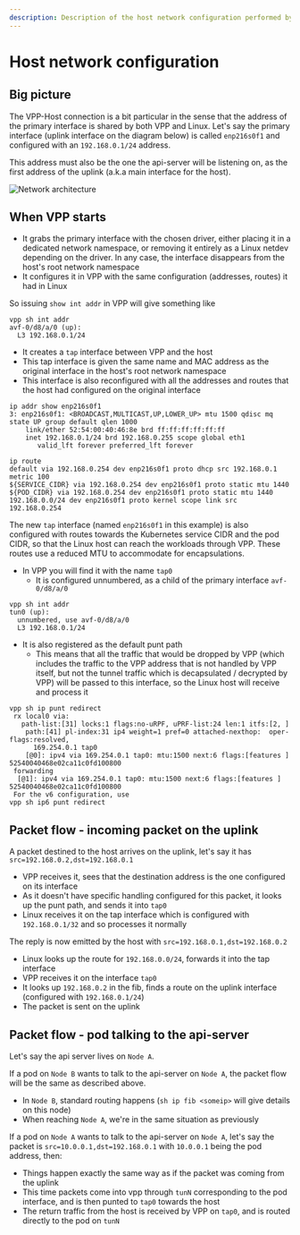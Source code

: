 ```yaml
---
description: Description of the host network configuration performed by VPP.
---
```


# Host network configuration

## Big picture

The VPP-Host connection is a bit particular in the sense that the address of the primary interface is shared by both VPP and Linux.
Let's say the primary interface (uplink interface on the diagram below) is called `enp216s0f1` and configured with an `192.168.0.1/24` address.

This address must also be the one the api-server will be listening on, as the first address of the uplink (a.k.a main interface for the host).

![Network architecture](/img/calico/vpp-host-net.svg)

## When VPP starts

- It grabs the primary interface with the chosen driver, either placing it in a dedicated network namespace, or removing it entirely as a Linux netdev depending on the driver. In any case, the interface disappears from the host's root network namespace
- It configures it in VPP with the same configuration (addresses, routes) it had in Linux

So issuing `show int addr` in VPP will give something like

```
vpp sh int addr
avf-0/d8/a/0 (up):
  L3 192.168.0.1/24
```

- It creates a `tap` interface between VPP and the host
- This tap interface is given the same name and MAC address as the original interface in the host's root network namespace
- This interface is also reconfigured with all the addresses and routes that the host had configured on the original interface

```batch
ip addr show enp216s0f1
3: enp216s0f1: <BROADCAST,MULTICAST,UP,LOWER_UP> mtu 1500 qdisc mq state UP group default qlen 1000
    link/ether 52:54:00:40:46:8e brd ff:ff:ff:ff:ff:ff
    inet 192.168.0.1/24 brd 192.168.0.255 scope global eth1
       valid_lft forever preferred_lft forever

ip route
default via 192.168.0.254 dev enp216s0f1 proto dhcp src 192.168.0.1 metric 100
${SERVICE_CIDR} via 192.168.0.254 dev enp216s0f1 proto static mtu 1440
${POD_CIDR} via 192.168.0.254 dev enp216s0f1 proto static mtu 1440
192.168.0.0/24 dev enp216s0f1 proto kernel scope link src 192.168.0.254
```

The new `tap` interface (named `enp216s0f1` in this example) is also configured with routes towards the Kubernetes service CIDR and the pod CIDR, so that the Linux host can reach the workloads through VPP. These routes use a reduced MTU to accommodate for encapsulations.

- In VPP you will find it with the name `tap0`
  - It is configured unnumbered, as a child of the primary interface `avf-0/d8/a/0`

```
vpp sh int addr
tun0 (up):
  unnumbered, use avf-0/d8/a/0
  L3 192.168.0.1/24
```

- It is also registered as the default punt path
  - This means that all the traffic that would be dropped by VPP (which includes the traffic to the VPP address that is not handled by VPP itself, but not the tunnel traffic which is decapsulated / decrypted by VPP) will be passed to this interface, so the Linux host will receive and process it

```
vpp sh ip punt redirect
 rx local0 via:
   path-list:[31] locks:1 flags:no-uRPF, uPRF-list:24 len:1 itfs:[2, ]
    path:[41] pl-index:31 ip4 weight=1 pref=0 attached-nexthop:  oper-flags:resolved,
      169.254.0.1 tap0
    [@0]: ipv4 via 169.254.0.1 tap0: mtu:1500 next:6 flags:[features ] 52540040468e02ca11c0fd100800
 forwarding
  [@1]: ipv4 via 169.254.0.1 tap0: mtu:1500 next:6 flags:[features ] 52540040468e02ca11c0fd100800
 For the v6 configuration, use
vpp sh ip6 punt redirect
```

## Packet flow - incoming packet on the uplink

A packet destined to the host arrives on the uplink, let's say it has `src=192.168.0.2,dst=192.168.0.1`

- VPP receives it, sees that the destination address is the one configured on its interface
- As it doesn't have specific handling configured for this packet, it looks up the punt path, and sends it into `tap0`
- Linux receives it on the tap interface which is configured with `192.168.0.1/32` and so processes it normally

The reply is now emitted by the host with `src=192.168.0.1,dst=192.168.0.2`

- Linux looks up the route for `192.168.0.0/24`, forwards it into the tap interface
- VPP receives it on the interface `tap0`
- It looks up `192.168.0.2` in the fib, finds a route on the uplink interface (configured with `192.168.0.1/24`)
- The packet is sent on the uplink

## Packet flow - pod talking to the api-server

Let's say the api server lives on `Node A`.

If a pod on `Node B` wants to talk to the api-server on `Node A`, the packet flow will be the same as described above.

- In `Node B`, standard routing happens (`sh ip fib <someip>` will give details on this node)
- When reaching `Node A`, we're in the same situation as previously

If a pod on `Node A` wants to talk to the api-server on `Node A`, let's say the packet is `src=10.0.0.1,dst=192.168.0.1` with `10.0.0.1` being the pod address, then:

- Things happen exactly the same way as if the packet was coming from the uplink
- This time packets come into vpp through `tunN` corresponding to the pod interface, and is then punted to `tap0` towards the host
- The return traffic from the host is received by VPP on `tap0`, and is routed directly to the pod on `tunN`

